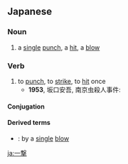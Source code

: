 ==Japanese==
{{ja-kanjitab|いち|げき|yomi=on}}

===Noun===
{{ja-noun|いちげき}}

# a [[single]] [[punch]], a [[hit]], a [[blow]]

===Verb===
{{ja-verb-suru|tr=trans|いちげき}}

# to [[punch]], to [[strike]], to [[hit]] once
#* '''1953''', 坂口安吾, 南京虫殺人事件:
#*: {{ja-usex|とたんにミゾオチを'''一撃'''されてひッくり返った。|とたん に ミゾオチ を '''いちげき''' されて ひッくりかえった。|At the same moment he was knocked flat by a blow to the pit of the stomach.}}

====Conjugation====
{{ja-suru|いちげき}}

====Derived terms====
* {{ja-r|一撃の下に|いちげき の もと に}}: by a [[single]] [[blow]]

[[ja:一撃]]